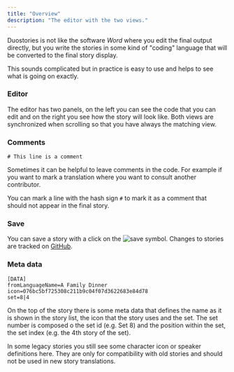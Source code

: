```yaml
---
title: "Overview"
description: "The editor with the two views."
---
```


Duostories is not like the software *Word* where you edit the final output directly, but you write
the stories in some kind of "coding" language that will be converted to the final story display.

This sounds complicated but in practice is easy to use and helps to see what is going on exactly.

### Editor
The editor has two panels, on the left you can see the code that you can edit and on the
right you see how the story will look like. Both views are synchronized when scrolling so that
you have always the matching view.

### Comments
```
# This line is a comment
```
Sometimes it can be helpful to leave comments in the code. For example
if you want to mark a translation where you want to consult another contributor.

You can mark a line with the hash sign `#` to mark it as a comment that should not
appear in the final story.

### Save
You can save a story with a click on the ![save](/docs/story-editing/save_button.png "save") symbol. Changes
to stories are tracked on [GitHub](https://github.com/rgerum/unofficial-duolingo-stories-content).

### Meta data
```
[DATA]
fromLanguageName=A Family Dinner
icon=076bc5bf725308c211b9c04f07d3622683e84d78
set=8|4
```

On the top of the story there is some meta data that defines the name
as it is shown in the story list, the icon that the story uses and the set.
The set number is composed o the set id (e.g. Set 8) and the position within the set, the set index (e.g. the 4th story
of the set).

<Warning>In some legacy stories you still see some character icon or speaker definitions here.
They are only for compatibility with old stories and should not be used in new story translations.</Warning>
